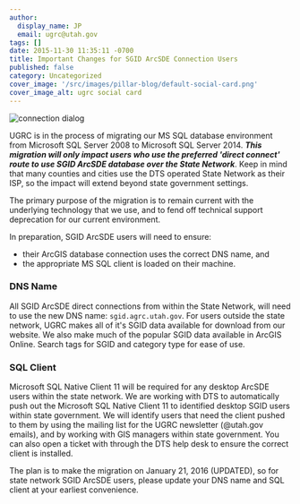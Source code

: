```yaml
---
author:
  display_name: JP
  email: ugrc@utah.gov
tags: []
date: 2015-11-30 11:35:11 -0700
title: Important Changes for SGID ArcSDE Connection Users
published: false
category: Uncategorized
cover_image: '/src/images/pillar-blog/default-social-card.png'
cover_image_alt: ugrc social card
---
```



![connection dialog](/images/404.png)

UGRC is in the process of migrating our MS SQL database environment from Microsoft SQL Server 2008 to Microsoft SQL Server 2014. _**This migration will only impact users who use the preferred 'direct connect' route to use SGID ArcSDE database over the State Network**_. Keep in mind that many counties and cities use the DTS operated State Network as their ISP, so the impact will extend beyond state government settings.

The primary purpose of the migration is to remain current with the underlying technology that we use, and to fend off technical support deprecation for our current environment.

In preparation, SGID ArcSDE users will need to ensure:

- their ArcGIS database connection uses the correct DNS name, and
- the appropriate MS SQL client is loaded on their machine.

### DNS Name

All SGID ArcSDE direct connections from within the State Network, will need to use the new DNS name: `sgid.agrc.utah.gov`. For users outside the state network, UGRC makes all of it's SGID data available for download from our website. We also make much of the popular SGID data available in ArcGIS Online. Search tags for SGID and category type for ease of use.

### SQL Client

Microsoft SQL Native Client 11 will be required for any desktop ArcSDE users within the state network. We are working with DTS to automatically push out the Microsoft SQL Native Client 11 to identified desktop SGID users within state government. We will identify users that need the client pushed to them by using the mailing list for the UGRC newsletter (@utah.gov emails), and by working with GIS managers within state government. You can also open a ticket with through the DTS help desk to ensure the correct client is installed.

The plan is to make the migration on January 21, 2016 (UPDATED), so for state network SGID ArcSDE users, please update your DNS name and SQL client at your earliest convenience.

<Contacts subject={frontmatter.title} contactKey="sgid" />
